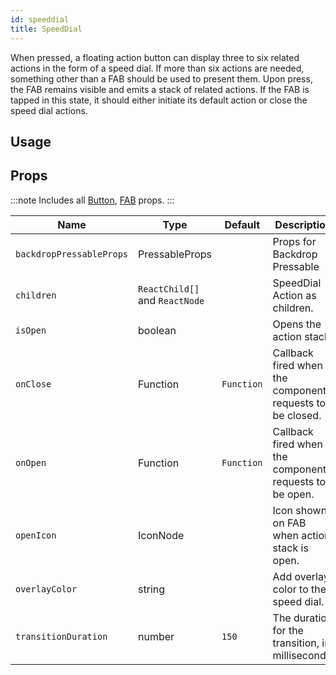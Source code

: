 ```yaml
---
id: speeddial
title: SpeedDial
---
```



When pressed, a floating action button can display three to six related actions in the form of a speed dial.
If more than six actions are needed, something other than a FAB should be used to present them.
Upon press, the FAB remains visible and emits a stack of related actions.
If the FAB is tapped in this state, it should either initiate its default action or close the speed dial actions.

## Usage

<Usage />

## Props

:::note
Includes all [Button](button#props), [FAB](fab#props) props.
:::

<div class='table-responsive'>

| Name                     | Type                           | Default    | Description                                              |
| ------------------------ | ------------------------------ | ---------- | -------------------------------------------------------- |
| `backdropPressableProps` | PressableProps                 |            | Props for Backdrop Pressable                             |
| `children`               | `ReactChild[]` and `ReactNode` |            | SpeedDial Action as children.                            |
| `isOpen`                 | boolean                        |            | Opens the action stack.                                  |
| `onClose`                | Function                       | `Function` | Callback fired when the component requests to be closed. |
| `onOpen`                 | Function                       | `Function` | Callback fired when the component requests to be open.   |
| `openIcon`               | IconNode                       |            | Icon shown on FAB when action stack is open.             |
| `overlayColor`           | string                         |            | Add overlay color to the speed dial.                     |
| `transitionDuration`     | number                         | `150`      | The duration for the transition, in milliseconds.        |

</div>
